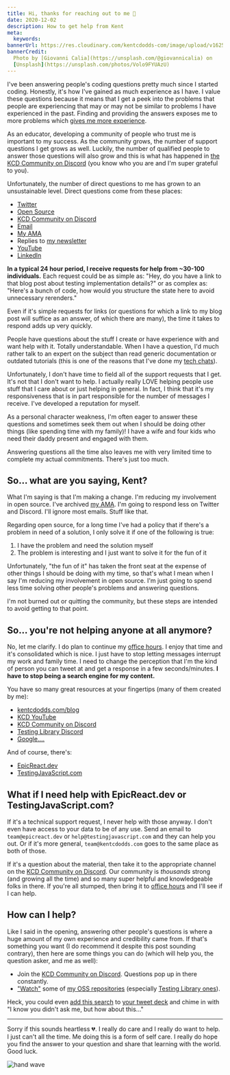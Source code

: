 ```yaml
---
title: Hi, thanks for reaching out to me 👋
date: 2020-12-02
description: How to get help from Kent
meta:
  keywords:
bannerUrl: https://res.cloudinary.com/kentcdodds-com/image/upload/v1625032760/kentcdodds.com/content/blog/hi-thanks-for-reaching-out-to-me/banner.jpg
bannerCredit:
  Photo by [Giovanni Calia](https://unsplash.com/@giovannicalia) on
  [Unsplash](https://unsplash.com/photos/Volo9FYUAzU)
---
```


I've been answering people's coding questions pretty much since I started
coding. Honestly, it's how I've gained as much experience as I have. I value
these questions because it means that I get a peek into the problems that people
are experiencing that may or may not be similar to problems I have experienced
in the past. Finding and providing the answers exposes me to more problems which
[gives me more experience](/blog/how-to-get-experience-as-a-software-engineer).

As an educator, developing a community of people who trust me is important to my
success. As the community grows, the number of support questions I get grows as
well. Luckily, the number of qualified people to answer those questions will
also grow and this is what has happened in
[the KCD Community on Discord](/discord) (you know who you are and I'm super
grateful to you).

Unfortunately, the number of direct questions to me has grown to an
unsustainable level. Direct questions come from these places:

- [Twitter](https://twitter.com/kentcdodds)
- [Open Source](https://github.com/kentcdodds)
- [KCD Community on Discord](/discord)
- [Email](/contact)
- [My AMA](https://github.com/kentcdodds/ama)
- Replies to [my newsletter](/subscribe)
- [YouTube](https://kcd.im/youtube)
- [LinkedIn](https://kcd.im/linkedin)

**In a typical 24 hour period, I receive requests for help from ~30-100
individuals.** Each request could be as simple as: "Hey, do you have a link to
that blog post about testing implementation details?" or as complex as: "Here's
a bunch of code, how would you structure the state here to avoid unnecessary
rerenders."

Even if it's simple requests for links (or questions for which a link to my blog
post will suffice as an answer, of which there are many), the time it takes to
respond adds up very quickly.

People have questions about the stuff I create or have experience with and want
help with it. Totally understandable. When I have a question, I'd much rather
talk to an expert on the subject than read generic documentation or outdated
tutorials (this is one of the reasons that I've done my
[tech chats](https://github.com/kentcdodds/ama/issues/125)).

Unfortunately, I don't have time to field all of the support requests that I
get. It's not that I don't want to help. I actually really LOVE helping people
use stuff that I care about or just helping in general. In fact, I think that
it's my responsiveness that is in part responsible for the number of messages I
receive. I've developed a reputation for myself.

As a personal character weakness, I'm often eager to answer these questions and
sometimes seek them out when I should be doing other things (like spending time
with my family)! I have a wife and four kids who need their daddy present and
engaged with them.

Answering questions all the time also leaves me with very limited time to
complete my actual commitments. There's just too much.

## So... what are you saying, Kent?

What I'm saying is that I'm making a change. I'm reducing my involvement in open
source. I've archived [my AMA](https://github.com/kentcdodds/ama). I'm going to
respond less on Twitter and Discord. I'll ignore most emails. Stuff like that.

Regarding open source, for a long time I've had a policy that if there's a
problem in need of a solution, I only solve it if one of the following is true:

1. I have the problem and need the solution myself
2. The problem is interesting and I just want to solve it for the fun of it

Unfortunately, "the fun of it" has taken the front seat at the expense of other
things I should be doing with my time, so that's what I mean when I say I'm
reducing my involvement in open source. I'm just going to spend less time
solving other people's problems and answering questions.

I'm not burned out or quitting the community, but these steps are intended to
avoid getting to that point.

## So... you're not helping anyone at all anymore?

No, let me clarify. I do plan to continue my [office hours](/office-hours). I
enjoy that time and it's consolidated which is nice. I just have to stop letting
messages interrupt my work and family time. I need to change the perception that
I'm the kind of person you can tweet at and get a response in a few
seconds/minutes. **I have to stop being a search engine for my content.**

You have so many great resources at your fingertips (many of them created by
me):

- [kentcdodds.com/blog](/blog)
- [KCD YouTube](https://kcd.im/youtube)
- [KCD Community on Discord](/discord)
- [Testing Library Discord](http://testing-library.com/discord)
- [Google....](https://google.com)

And of course, there's:

- [EpicReact.dev](https://epicreact.dev)
- [TestingJavaScript.com](https://testingjavascript.com)

## What if I need help with EpicReact.dev or TestingJavaScript.com?

If it's a technical support request, I never help with those anyway. I don't
even have access to your data to be of any use. Send an email to
`team@epicreact.dev` or `help@testingjavascript.com` and they can help you out.
Or if it's more general, `team@kentcdodds.com` goes to the same place as both of
those.

If it's a question about the material, then take it to the appropriate channel
on the [KCD Community on Discord](/discord). Our community is _thousands_ strong
(and growing all the time) and so many super helpful and knowledgeable folks in
there. If you're all stumped, then bring it to [office hours](/office-hours) and
I'll see if I can help.

## How can I help?

Like I said in the opening, answering other people's questions is where a huge
amount of my own experience and credibility came from. If that's something you
want (I do recommend it despite this post sounding contrary), then here are some
things you can do (which will help you, the question asker, and me as well):

- Join the [KCD Community on Discord](/discord). Questions pop up in there
  constantly.
- ["Watch"](https://docs.github.com/en/free-pro-team@latest/github/getting-started-with-github/be-social#watching-a-repository)
  some of [my OSS repositories](https://github.com/kentcdodds) (especially
  [Testing Library ones](https://github.com/testing-library)).

Heck, you could even
[add this search](https://twitter.com/search?q=to%3Akentcdodds&src=typed_query&f=live)
to [your tweet deck](https://tweetdeck.twitter.com/) and chime in with "I know
you didn't ask me, but how about this..."

---

Sorry if this sounds heartless 💔. I really do care and I really do want to
help. I just can't all the time. Me doing this is a form of self care. I really
do hope you find the answer to your question and share that learning with the
world. Good luck.

![hand wave](https://res.cloudinary.com/kentcdodds-com/image/upload/v1625032759/kentcdodds.com/content/blog/hi-thanks-for-reaching-out-to-me/wave.png)
